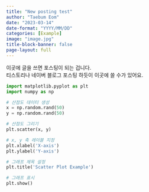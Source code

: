 ```yaml
---
title: "New posting test"
author: "Taebum Eom"
date: "2023-03-14"
date-format: "YYYY/MM/DD"
categories: [Example]
image: "image.jpg"
title-block-banner: false
page-layout: full
---
```


이곳에 글을 쓰면 포스팅이 되는 겁니다.  
티스토리나 네이버 블로그 포스팅 하듯이 이곳에 쓸 수가 있어요.

```python
import matplotlib.pyplot as plt
import numpy as np

# 산점도 데이터 생성
x = np.random.rand(50)
y = np.random.rand(50)

# 산점도 그리기
plt.scatter(x, y)

# x, y 축 레이블 지정
plt.xlabel('X-axis')
plt.ylabel('Y-axis')

# 그래프 제목 설정
plt.title('Scatter Plot Example')

# 그래프 표시
plt.show()
```